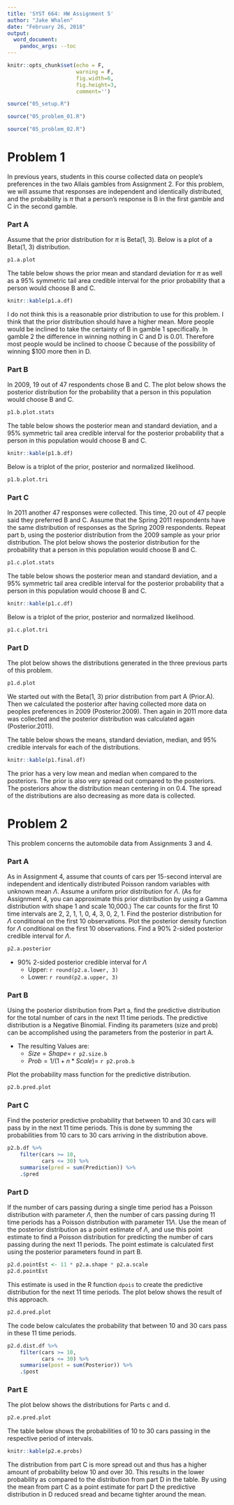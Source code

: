 ```yaml
---
title: 'SYST 664: HW Assignment 5'
author: "Jake Whalen"
date: "February 26, 2018"
output:
  word_document:
    pandoc_args: --toc
---
```


```r
knitr::opts_chunk$set(echo = F, 
                      warning = F, 
                      fig.width=6, 
                      fig.height=3, 
                      comment='')
```

```r
source("05_setup.R")
```

```r
source("05_problem_01.R")
```

```r
source("05_problem_02.R")
```

# Problem 1

In previous years, students in this course collected data on people’s preferences in the two Allais gambles from Assignment 2.
For this problem, we will assume that responses are independent and identically distributed, and the probability is $\pi$ that a person’s response is B in the first gamble and C in the second gamble.

### Part A

Assume that the prior distribution for $\pi$ is Beta(1, 3).
Below is a plot of a Beta(1, 3) distribution.

```r
p1.a.plot
```

The table below shows the prior mean and standard deviation for $\pi$ as well as a 95% symmetric tail area credible interval for the prior probability that a person would choose B and C.

```r
knitr::kable(p1.a.df)
```

I do not think this is a reasonable prior distribution to use for this problem.
I think that the prior distribution should have a higher mean.
More people would be inclined to take the certainty of B in gamble 1 specifically.
In gamble 2 the difference in winning nothing in C and D is 0.01.
Therefore most people would be inclined to choose C because of the possibility of winning $100 more then in D.

### Part B

In 2009, 19 out of 47 respondents chose B and C.
The plot below shows the posterior distribution for the probability that a person in this population would choose B and C.

```r
p1.b.plot.stats
```

The table below shows the posterior mean and standard deviation, and a 95% symmetric tail area credible interval for the posterior probability that a person in this population would choose B and C.

```r
knitr::kable(p1.b.df)
```

Below is a triplot of the prior, posterior and normalized likelihood.

```r
p1.b.plot.tri
```

### Part C

In 2011 another 47 responses were collected.
This time, 20 out of 47 people said they preferred B and C.
Assume that the Spring 2011 respondents have the same distribution of responses as the Spring 2009 respondents.
Repeat part b, using the posterior distribution from the 2009 sample as your prior distribution.
The plot below shows the posterior distribution for the probability that a person in this population would choose B and C.

```r
p1.c.plot.stats
```

The table below shows the posterior mean and standard deviation, and a 95% symmetric tail area credible interval for the posterior probability that a person in this population would choose B and C.

```r
knitr::kable(p1.c.df)
```

Below is a triplot of the prior, posterior and normalized likelihood.

```r
p1.c.plot.tri
```

### Part D

The plot below shows the distributions generated in the three previous parts of this problem.

```r
p1.d.plot
```

We started out with the Beta(1, 3) prior distribution from part A (Prior.A).
Then we calculated the posterior after having collected more data on peoples preferences in 2009 (Posterior.2009).
Then again in 2011 more data was collected and the posterior distribution was calculated again (Posterior.2011).

The table below shows the means, standard deviation, median, and 95% credible intervals for each of the distributions.

```r
knitr::kable(p1.final.df)
```

The prior has a very low mean and median when compared to the posteriors.
The prior is also very spread out compared to the posteriors.
The posteriors ahow the distribution mean centering in on 0.4.
The spread of the distributions are also decreasing as more data is collected.

# Problem 2
This problem concerns the automobile data from Assignments 3 and 4.

### Part A
As in Assignment 4, assume that counts of cars per 15-second interval are independent and identically distributed Poisson random variables with unknown mean $\Lambda$.
Assume a uniform prior distribution for $\Lambda$.
(As for Assignment 4, you can approximate this prior distribution by using a Gamma distribution with shape 1 and scale 10,000.)
The car counts for the first 10 time intervals are 2, 2, 1, 1, 0, 4, 3, 0, 2, 1.
Find the posterior distribution for $\Lambda$ conditional on the first 10 observations.
Plot the posterior density function for $\Lambda$ conditional on the first 10 observations.
Find a 90% 2-sided posterior credible interval for $\Lambda$.

```r
p2.a.posterior
```

* 90% 2-sided posterior credible interval for $\Lambda$
    + Upper: `r round(p2.a.lower, 3)`
    + Lower: `r round(p2.a.upper, 3)`


### Part B
Using the posterior distribution from Part a, find the predictive distribution for the total number of cars in the next 11 time periods.
The predictive distribution is a Negative Binomial.
Finding its parameters (size and prob) can be accomplished using the parameters from the posterior in part A.


* The resulting Values are:
    + $Size = Shape =$ `r p2.size.b`
    + $Prob = 1 / (1 + n * Scale) =$ `r p2.prob.b`

Plot the probability mass function for the predictive distribution.

```r
p2.b.pred.plot
```

### Part C
Find the posterior predictive probability that between 10 and 30 cars will pass by in the next 11 time periods.
This is done by summing the probabilities from 10 cars to 30 cars arriving in the distribution above.

```r
p2.b.df %>%
    filter(cars >= 10, 
           cars <= 30) %>%
    summarise(pred = sum(Prediction)) %>%
    .$pred
```

### Part D
If the number of cars passing during a single time period has a Poisson distribution with parameter $\Lambda$, then the number of cars passing during 11 time periods has a Poisson distribution with parameter 11$\Lambda$.
Use the mean of the posterior distribution as a point estimate of $\Lambda$, and use this point estimate to find a Poisson distribution for predicting the number of cars passing during the next 11 periods.
The point estimate is calculated first using the posterior parameters found in part B.

```r
p2.d.pointEst <- 11 * p2.a.shape * p2.a.scale
p2.d.pointEst
```

This estimate is used in the R function `dpois` to create the predictive distribution for the next 11 time periods.
The plot below shows the result of this approach.

```r
p2.d.pred.plot
```

The code below calculates the probability that between 10 and 30 cars pass in these 11 time periods.

```r
p2.d.dist.df %>%
    filter(cars >= 10, 
           cars <= 30) %>%
    summarise(post = sum(Posterior)) %>%
    .$post
```

### Part E

The plot below shows the distributions for Parts c and d.

```r
p2.e.pred.plot
```

The table below shows the probabilities of 10 to 30 cars passing in the respective period of intervals.

```r
knitr::kable(p2.e.probs)
```

The distribution from part C is more spread out and thus has a higher amount of probability below 10 and over 30.
This results in the lower probability as compared to the distribution from part D in the table.
By using the mean from part C as a point estimate for part D the predictive distribution in D reduced sread and became tighter around the mean.